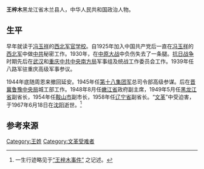 {{expand|time=2016-06-27T03:43:19+00:00}}
'''王梓木'''{{BD|1895年||1967年|6月18日|catIdx=Wang王}}黑龙江省木兰县人，中华人民共和国政治人物。

==生平==
早年就读于[[冯玉祥|冯玉祥]]的[[西北军官学校|西北军官学校]]。自1925年加入中国共产党后一直在[[冯玉祥|冯玉祥]]的[[西北军|西北军]]中做[[中共|中共]]秘密工作。1930年，在[[中原大战|中原大战]]中负伤失去了一条腿。[[中国抗日战争|抗日战争]]时期先后在[[武汉|武汉]]和[[重庆|重庆]][[中共中央南方局|中共中央南方局]]军事组及统战工作委员会工作。1939年任八路军驻重庆高级军事参议。

{{pad|2.0em}}1944年底随周恩来撤回延安。1945年任[[第十八集团军|第十八集团军]]总司令部高级参谋。后在[[晋冀鲁豫中央局|晋冀鲁豫中央局]]城工部工作。1948年8月任[[嫩江省|嫩江省]]政府副主席，1949年5月任[[黑龙江省|黑龙江省]]副省长，1954年任[[鞍山市|鞍山市]]副市长，1958年任[[辽宁省|辽宁省]]副省长。“[[文革|文革]]”中受迫害，于1967年6月18日在[[沈阳|沈阳]]逝世。<ref>一生行迹略见于[http://www.hongyan.info/gb/news/news_detail.asp?id=9312&page=1 “王梓木事件”] {{Wayback|url=http://www.hongyan.info/gb/news/news_detail.asp?id=9312&page=1 |date=20160813011000 }}之记述。</ref>

==参考来源==

{{reflist}}
[[Category:王姓|Category:王姓]]
[[Category:文革受难者|Category:文革受难者]]